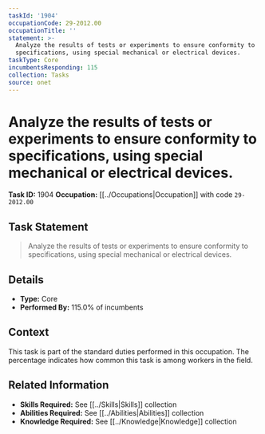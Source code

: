 ```yaml
---
taskId: '1904'
occupationCode: 29-2012.00
occupationTitle: ''
statement: >-
  Analyze the results of tests or experiments to ensure conformity to
  specifications, using special mechanical or electrical devices.
taskType: Core
incumbentsResponding: 115
collection: Tasks
source: onet
---
```

# Analyze the results of tests or experiments to ensure conformity to specifications, using special mechanical or electrical devices.

**Task ID:** 1904
**Occupation:** [[../Occupations|Occupation]] with code `29-2012.00`

## Task Statement

> Analyze the results of tests or experiments to ensure conformity to specifications, using special mechanical or electrical devices.

## Details

- **Type:** Core
- **Performed By:** 115.0% of incumbents

## Context

This task is part of the standard duties performed in this occupation. The percentage indicates how common this task is among workers in the field.

## Related Information

- **Skills Required:** See [[../Skills|Skills]] collection
- **Abilities Required:** See [[../Abilities|Abilities]] collection
- **Knowledge Required:** See [[../Knowledge|Knowledge]] collection
